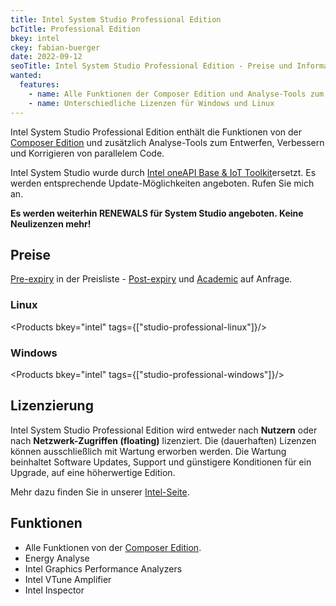 ```yaml
---
title: Intel System Studio Professional Edition
bcTitle: Professional Edition
bkey: intel
ckey: fabian-buerger
date: 2022-09-12
seoTitle: Intel System Studio Professional Edition - Preise und Informationen für IT-Einkäufer
wanted:
  features:
    - name: Alle Funktionen der Composer Edition und Analyse-Tools zum Entwerfen, Verbessern und Korrigieren von parallelem Code
    - name: Unterschiedliche Lizenzen für Windows und Linux
---
```




<Intro>

Intel System Studio Professional Edition enthält die Funktionen von der [Composer Edition](/hersteller/intel/system-studio/composer-edition/#funktionen) und zusätzlich Analyse-Tools zum Entwerfen, Verbessern und Korrigieren von parallelem Code.

</Intro>

<TOC />

<Info>

Intel System Studio wurde durch [Intel oneAPI Base & IoT Toolkit](/hersteller/intel/oneapi/iot-toolkit/)ersetzt.
Es werden entsprechende Update-Möglichkeiten angeboten. Rufen Sie mich an.

**Es werden weiterhin RENEWALS für System Studio angeboten. Keine Neulizenzen mehr!**

</Info>



## Preise

[Pre-expiry](/hersteller/intel/#ssr-software-support-renewal) in der Preisliste - [Post-expiry](/hersteller/intel/#ssr-software-support-renewal) und [Academic](/hersteller/intel/#lizenzierung) auf Anfrage.


### Linux


<Products bkey="intel" tags={["studio-professional-linux"]}/>


### Windows


<Products bkey="intel" tags={["studio-professional-windows"]}/>


## Lizenzierung

Intel System Studio Professional Edition wird entweder nach **Nutzern** oder nach **Netzwerk-Zugriffen (floating)** lizenziert. Die (dauerhaften) Lizenzen können ausschließlich mit Wartung erworben werden. Die Wartung beinhaltet Software Updates, Support und günstigere Konditionen für ein Upgrade, auf eine höherwertige Edition.

Mehr dazu finden Sie in unserer [Intel-Seite](/hersteller/intel/#lizenzierung).


## Funktionen

- Alle Funktionen von der [Composer Edition](/hersteller/intel/system-studio/composer-edition/#funktionen).
- Energy Analyse
- Intel Graphics Performance Analyzers
- Intel VTune Amplifier
- Intel Inspector

